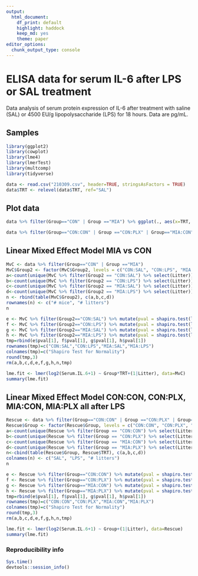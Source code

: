 ```yaml
---
output:
  html_document: 
    df_print: default
    highlight: haddock
    keep_md: yes
    theme: paper
editor_options: 
  chunk_output_type: console
---
```

# **ELISA data** for serum IL-6 after LPS or SAL treatment
Data analysis of serum protein expression of IL-6 after treatment with saline (SAL) or 4500 EU/g lipopolysaccharide (LPS) for 18 hours. Data are pg/mL.

## Samples
```r
library(ggplot2)
library(cowplot)
library(lme4)
library(lmerTest)
library(multcomp)
library(tidyverse)
```
```r
data <- read.csv("210309.csv", header=TRUE, stringsAsFactors = TRUE)
data$TRT <- relevel(data$TRT, ref="SAL")
```

## Plot data
```r
data %>% filter(Group=="CON" | Group =="MIA") %>% ggplot(., aes(x=TRT, y=log2(Serum.IL.6+1), fill=Group)) + geom_boxplot(outlier.shape = NA) + geom_point(position = position_jitterdodge(dodge.width = 0.75, jitter.width = 0.3)) + scale_fill_manual(values= c("grey","red")) + labs(x="",y="Serum IL-6 (log2, au)",fill="") + theme(legend.position="none") + theme_cowplot()

data %>% filter(Group=="CON:CON" | Group =="CON:PLX" | Group=="MIA:CON" | Group =="MIA:PLX", TRT =="LPS") %>% ggplot(., aes(x=TRT, y=log2(Serum.IL.6+1), fill=Group)) + geom_boxplot(outlier.shape = NA) + geom_point(position = position_jitterdodge(dodge.width = 0.75, jitter.width = 0.3)) + scale_fill_manual(values= c("grey", "turquoise3","red", "purple3")) + labs(x="",y="Serum IL-6 (log2, au)",fill="") + theme(legend.position="none") + theme_cowplot() + ylim(0,16)

```

## Linear Mixed Effect Model MIA vs CON
```r
MvC <- data %>% filter(Group=="CON" | Group =="MIA")
MvC$Group2 <- factor(MvC$Group2, levels = c("CON:SAL", "CON:LPS", "MIA:SAL", "MIA:LPS"))
a<-count(unique(MvC %>% filter(Group2 == "CON:SAL") %>% select(Litter)))
b<-count(unique(MvC %>% filter(Group2 == "CON:LPS") %>% select(Litter)))
c<-count(unique(MvC %>% filter(Group2 == "MIA:SAL") %>% select(Litter)))
d<-count(unique(MvC %>% filter(Group2 == "MIA:LPS") %>% select(Litter)))
n <- rbind(table(MvC$Group2), c(a,b,c,d))
rownames(n) <- c("# mice", "# litters")
n

e <- MvC %>% filter(Group2=="CON:SAL") %>% mutate(pval = shapiro.test(log2(Serum.IL.6+1))$p.value)
f <- MvC %>% filter(Group2=="CON:LPS") %>% mutate(pval = shapiro.test(log2(Serum.IL.6+1))$p.value)
g <- MvC %>% filter(Group2=="MIA:SAL") %>% mutate(pval = shapiro.test(log2(Serum.IL.6+1))$p.value)
h <- MvC %>% filter(Group2=="MIA:LPS") %>% mutate(pval = shapiro.test(log2(Serum.IL.6+1))$p.value)
tmp=rbind(e$pval[1], f$pval[1], g$pval[1], h$pval[1])
rownames(tmp)=c("CON:SAL","CON:LPS","MIA:SAL","MIA:LPS")
colnames(tmp)=c("Shapiro Test for Normality")
round(tmp,3)
rm(a,b,c,d,e,f,g,h,n,tmp)
```
```r
lme.fit <- lmer(log2(Serum.IL.6+1) ~ Group*TRT+(1|Litter), data=MvC)
summary(lme.fit)
```

## Linear Mixed Effect Model CON:CON, CON:PLX, MIA:CON, MIA:PLX all after LPS
```r
Rescue <- data %>% filter(Group=="CON:CON" | Group =="CON:PLX" | Group=="MIA:CON" | Group =="MIA:PLX", TRT =="LPS")
Rescue$Group <- factor(Rescue$Group, levels = c("CON:CON", "CON:PLX", "MIA:CON", "MIA:PLX"))
a<-count(unique(Rescue %>% filter(Group == "CON:CON") %>% select(Litter)))
b<-count(unique(Rescue %>% filter(Group == "CON:PLX") %>% select(Litter)))
c<-count(unique(Rescue %>% filter(Group == "MIA:CON") %>% select(Litter)))
d<-count(unique(Rescue %>% filter(Group == "MIA:PLX") %>% select(Litter)))
n<-cbind(table(Rescue$Group, Rescue$TRT), c(a,b,c,d))
colnames(n) <- c("SAL", "LPS", "# litters")
n

e <- Rescue %>% filter(Group=="CON:CON") %>% mutate(pval = shapiro.test(log2(Serum.IL.6+1))$p.value)
f <- Rescue %>% filter(Group=="CON:PLX") %>% mutate(pval = shapiro.test(log2(Serum.IL.6+1))$p.value)
g <- Rescue %>% filter(Group=="MIA:CON") %>% mutate(pval = shapiro.test(log2(Serum.IL.6+1))$p.value)
h <- Rescue %>% filter(Group=="MIA:PLX") %>% mutate(pval = shapiro.test(log2(Serum.IL.6+1))$p.value)
tmp=rbind(e$pval[1], f$pval[1], g$pval[1], h$pval[1])
rownames(tmp)=c("CON:CON","CON:PLX","MIA:CON","MIA:PLX")
colnames(tmp)=c("Shapiro Test for Normality")
round(tmp,3)
rm(a,b,c,d,e,f,g,h,n,tmp)
```
```r
lme.fit <- lmer(log2(Serum.IL.6+1) ~ Group+(1|Litter), data=Rescue)
summary(lme.fit)
```

### Reproducibility info
```r
Sys.time()
devtools::session_info()
```